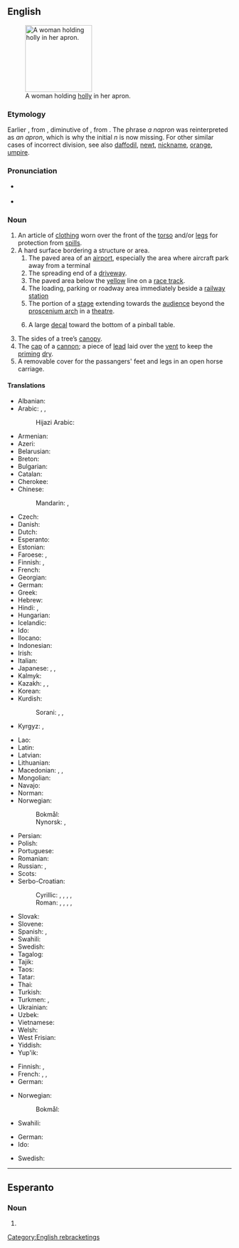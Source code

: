 ==English==
[[Image:A fair Puritan.png|thumb|150px|right|A woman holding [[holly]] in her apron.]]

===Etymology===
Earlier {{m|en|napron}}, from {{etyl|fro|en}} {{m|fro|napperon}}, diminutive of {{m|fr|nappe||tablecloth}}, from {{etyl|la|en}} {{m|la|nappa||napkin}}. The phrase ''a napron'' was reinterpreted as ''an apron'', which is why the initial ''n'' is now missing. For other similar cases of incorrect division, see also [[daffodil]], [[newt]], [[nickname]], [[orange]], [[umpire]].

===Pronunciation===
* {{a|UK|US}} {{IPA|/ˈeɪ.pɹən/|lang=en}}
* {{audio|en-us-apron.ogg|Audio (US)|lang=en}}

===Noun===
{{wikipedia}}
{{en-noun}}

# An article of [[clothing]] worn over the front of the [[torso]] and/or [[legs]] for protection from [[spill]]s.
# A hard surface bordering a structure or area.
## The paved area of an [[airport]], especially the area where aircraft park away from a terminal
## The spreading end of a [[driveway]].
## The paved area below the [[yellow]] line on a [[race track]].
## The loading, parking or roadway area immediately beside a [[railway station]]
## The portion of a [[stage]] extending towards the [[audience]] beyond the [[proscenium arch]] in a [[theatre]].
## {{lb|en|pinball}} A large [[decal]] toward the bottom of a pinball table.
# The sides of a tree’s [[canopy]].
# The [[cap]] of a [[cannon]]; a piece of [[lead]] laid over the [[vent]] to keep the [[priming]] [[dry]].
# A removable cover for the passangers' feet and legs in an open horse carriage.

====Translations====
{{trans-top|clothing}}
* Albanian: {{t+|sq|përparëse|f}}
* Arabic: {{t|ar|مِرْيَلَة|f}}, {{t|ar|مِئْزَر|m}}, {{t|ar|وِزْرَة|f}}
*: Hijazi Arabic: {{t|ar|مِرْيَلة|f|tr=miryala}}
* Armenian: {{t+|hy|գոգնոց}}
* Azeri: {{t|az|önlük}}
* Belarusian: {{t|be|фа́ртух|m}}
* Breton: {{t+|br|tavañjer|f}}
* Bulgarian: {{t|bg|прести́лка|f}}
* Catalan: {{t+|ca|davantal|m}}
* Cherokee: {{t|chr|ᎠᏤᏌᏙ|sc=Cher}}
* Chinese:
*: Mandarin: {{t+|cmn|圍裙|sc=Hani}}, {{t+|cmn|围裙|tr=wéiqún|sc=Hani}}
* Czech: {{t+|cs|zástěra|f}}
* Danish: {{t+|da|forklæde|n}}
* Dutch: {{t+|nl|schort|n}}
* Esperanto: {{t|eo|antaŭtuko}}
* Estonian: {{t|et|põll}}
* Faroese: {{t|fo|fyriklæði|n}}, {{t|fo|svinta|f}}
* Finnish: {{t+|fi|esiliina}}, {{t+|fi|essu}} {{qualifier|colloquial}}
* French: {{t+|fr|tablier|m}}
* Georgian: {{t|ka|წინსაფარი}}
* German: {{t+|de|Schürze|f}}
* Greek: {{t+|el|ποδιά|f}}
* Hebrew: {{t+|he|סִינָר|m|tr=sinár}}
* Hindi: {{t+|hi|तहबन्द}}, {{t|hi|एप्रन|m}}
* Hungarian: {{t+|hu|kötény}}
* Icelandic: {{t|is|svunta|f}}
* Ido: {{t+|io|avantalo}}
* Ilocano: {{t|ilo|bidang}}
* Indonesian: {{t+|id|celemek}}
* Irish: {{t|ga|naprún|m}}
* Italian: {{t+|it|grembiule|m}}
* Japanese: {{t|ja|エプロン|tr=epuron|sc=Jpan}}, {{t|ja|前掛け|tr=まえかけ, maekake}}, {{t|ja|前垂れ|tr=まえだれ, maedare}}
* Kalmyk: {{t|xal|заппу}}
* Kazakh: {{t|kk|фартук}}, {{t|kk|алжапқыш}}, {{t|kk|алжапғыш}}
* Korean: {{t+|ko|앞치마}}
* Kurdish:
*: Sorani: {{t|ckb|به‌رکۆشه‌|sc=ku-Arab}}, {{t|ckb|به‌رکۆژه‌|sc=ku-Arab}}, {{t|ckb|چاڕۆکه‌|sc=ku-Arab}}
* Kyrgyz: {{t+|ky|алжапкыч}}, {{t|ky|фартук}}
{{trans-mid}}
* Lao: {{t|lo|ຜ້າກັນເປື້ອນ}}
* Latin: {{t-check|la|subligāculum|n}}
* Latvian: {{t|lv|priekšauts|m}}
* Lithuanian: {{t|lt|prijuostė|f}}
* Macedonian: {{t|mk|престилка|f}}, {{t|mk|скутник|m}}, {{t|mk|фута|f}}
* Mongolian: {{t+|mn|хормогч}}
* Navajo: {{t|nv|atéél siłtsoozí}}
* Norman: {{t|nrf|d'vanté|m}} {{qualifier|Jersey}}
* Norwegian:
*: Bokmål: {{t+|no|forkle|n}}
*: Nynorsk: {{t|nn|forkle|n}}, {{t|nn|forklede|n}}
* Persian: {{t+|fa|پیش بند|tr=piš band|sc=fa-Arab}}
* Polish: {{t+|pl|fartuch|m}}
* Portuguese: {{t|pt|avental|m}}
* Romanian: {{t+|ro|sort}}
* Russian: {{t+|ru|фа́ртук|m}}, {{t+|ru|пере́дник|m}}
* Scots: {{t|sco|apern}}
* Serbo-Croatian:
*: Cyrillic: {{t|sh|кецеља|f|sc=Cyrl}}, {{t|sh|прегача|f|sc=Cyrl}}, {{t|sh|фертун|m|sc=Cyrl}}, {{t|sh|запрега|f|sc=Cyrl}}, {{t|sh|опрегача|f|sc=Cyrl}}
*: Roman: {{t+|sh|kecelja|f}}, {{t+|sh|pregača|f}}, {{t+|sh|fertun|m}}, {{t+|sh|zaprega|f}}, {{t|sh|opregača|f}}
* Slovak: {{t|sk|zástera|f}}
* Slovene: {{t+|sl|predpasnik|m}}
* Spanish: {{t+|es|delantal|m}}, {{t+|es|mandil|f}}
* Swahili: {{t+|sw|aproni}}
* Swedish: {{t+|sv|förkläde|n}}
* Tagalog: {{t|tl|tapi}}
* Tajik: {{t|tg|пешбанд}}
* Taos: {{t|twf|kwę̀mų́na}} {{qualifier|of carpenter}}
* Tatar: {{t+|tt|алъяпкыч}}
* Thai: {{t|th|ผ้ากันเปื้อน}}
* Turkish: {{t+|tr|önlük}}
* Turkmen: {{t|tk|öňlük}}, {{t|tk|fartuk}}
* Ukrainian: {{t|uk|фа́ртух|m}}
* Uzbek: {{t+|uz|fartuk}}
* Vietnamese: {{t|vi|tạp dề}}
* Welsh: {{t+|cy|ffedog}}
* West Frisian: {{t|fy|skelk|n}}
* Yiddish: {{t|yi|פֿאַרטעך}}
* Yup'ik: {{t|esu|manuilitaq}}
{{trans-bottom}}

{{trans-top|the paved area of an airport}}
* Finnish: {{t|fi|asemataso}}, {{t+|fi|ramppi}}
* French: {{t+|fr|tarmac|m}}, {{t+|fr|piste|f}}, {{t+|fr|tablier|m}}
* German: {{t+|de|Vorfeld|n}}
{{trans-mid}}
* Norwegian:
*: Bokmål: {{t|nb|oppstillingsplass|m}}
* Swahili: {{t+|sw|aproni}}
{{trans-bottom}}

{{trans-top|on a horse carriage}}
* German: {{t|de|Fußsack|m}}
* Ido: {{t+|io|avantalo}}
{{trans-mid}}
* Swedish: {{t|sv|fotsack|c}}
{{trans-bottom}}

{{topics|en|Clothing|Pinball}}

[[Category:English rebracketings]]

----

==Esperanto==

===Noun===
{{head|eo|noun form}}

# {{eo-form of|apr|on}}